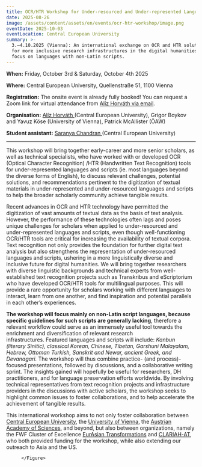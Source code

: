 ```yaml
---
title: OCR/HTR Workshop for Under-resourced and Under-represented Languages
date: 2025-08-26
image: /assets/content/assets/en/events/ocr-htr-workshop/image.png
eventDate: 2025-10-03
eventLocation: Central European University
summary: >-
  3.–4.10.2025 (Vienna): An international exchange on OCR and HTR solutions –
  for more inclusive research infrastructures in the digital humanities, with a
  focus on languages with non-Latin scripts.
---
```

**When:** Friday, October 3rd & Saturday, October 4th 2025

**Where:** Central European University, Quellenstraße 51, 1100 Vienna

**Registration:** The onsite event is already fully booked! You can request a Zoom link for virtual attendance from [Alíz Horváth via email](mailto:HorvathA@ceu.edu).

**Organisation:** [Alíz Horváth ](https://historicalstudies.ceu.edu/node/426)(Central European University), Grigor Boykov and Yavuz Köse (University of Vienna), Patrick McAllister (ÖAW)

**Student assistant:** [Saranya Chandran ](https://historicalstudies.ceu.edu/node/66)(Central European University)

---

This workshop will bring together early-career and more senior scholars, as well as technical specialists, who have worked with or developed OCR (Optical Character Recognition) /HTR (Handwritten Text Recognition) tools for under-represented languages and scripts (ie. most languages beyond the diverse forms of English), to discuss relevant challenges, potential solutions, and recommendations pertinent to the digitization of textual materials in under-represented and under-resourced languages and scripts to help the broader scholarly community achieve tangible results.

Recent advances in OCR and HTR technology have permitted the digitization of vast amounts of textual data as the basis of text analysis. However, the performance of these technologies often lags and poses unique challenges for scholars when applied to under-resourced and under-represented languages and scripts, even though well-functioning OCR/HTR tools are critical for increasing the availability of textual corpora. Text recognition not only provides the foundation for further digital text analysis but also strengthens the representation of under-resourced languages and scripts, ushering in a more linguistically diverse and inclusive future for digital humanities. We will bring together researchers with diverse linguistic backgrounds and technical experts from well-established text recognition projects such as Transkribus and eScriptorium who have developed OCR/HTR tools for multilingual purposes. This will provide a rare opportunity for scholars working with different languages to interact, learn from one another, and find inspiration and potential parallels in each other’s experiences. 

**The workshop will focus mainly on non-Latin script languages, because specific guidelines for such scripts are generally lacking**, therefore a relevant workflow could serve as an immensely useful tool towards the enrichment and diversification of relevant research infrastructures. Featured languages and scripts will include: *Kanbun (literary Sinitic), classical Korean, Chinese, Tibetan, Garshuni Malayalam, Hebrew, Ottoman Turkish, Sanskrit and Newar, ancient Greek, and Devanagari.* The workshop will thus combine practice- (and process)-focused presentations, followed by discussions, and a collaborative writing sprint. The insights gained will hopefully be useful for researchers, DH practitioners, and for language preservation efforts worldwide. By involving technical representatives from text recognition projects and infrastructure providers in the discussions with active scholars, the workshop seeks to highlight common issues to foster collaborations, and to help accelerate the achievement of tangible results. 

This international workshop aims to not only foster collaboration between [Central European University](/consortium/central-european-university/), the [University of Vienna](/consortium/university-of-vienna/), the [Austrian Academy of Sciences](/consortium/austrian-academy-of-sciences/), and beyond, but also between organizations, namely the FWF Cluster of Excellence [EurAsian Transformations](https://historicalstudies.ceu.edu/node/35) and [CLARIAH-AT](https://clariah.at/en/), who both provided funding for the workshop, while also extending our outreach to Asia and the US.

<Grid layout="three-columns" alignment="stretch">
  <GridItem alignment="stretch">
    <ImageLink link={{"discriminant":"external","value":"https://historicalstudies.ceu.edu/node/35"}} src="/assets/content/assets/en/events/ocr-htr-workshop/csmeurasia-logoerlaeuterungrgb1612x68098f183be3b.jpg" alt="Logo EurAsia, Eurasian Transformations" text="Link to Website of Eurasian Transformations" />
  </GridItem>

  <GridItem alignment="stretch">
    <ImageLink link={{"discriminant":"external","value":"https://historicalstudies.ceu.edu/"}} src="/assets/content/assets/en/events/ocr-htr-workshop/central-european-university-logo.png" alt="Logo CEU, Central European University" text="Link to Website of Department of historical Studies at CEU" />
  </GridItem>

  <GridItem alignment="stretch">
    <Figure src="/assets/content/assets/en/events/ocr-htr-workshop/clariah-at-logo-transparent.png" alt="Logo CLARIAH-AT" alignment="center">

    </Figure>
  </GridItem>
</Grid>
